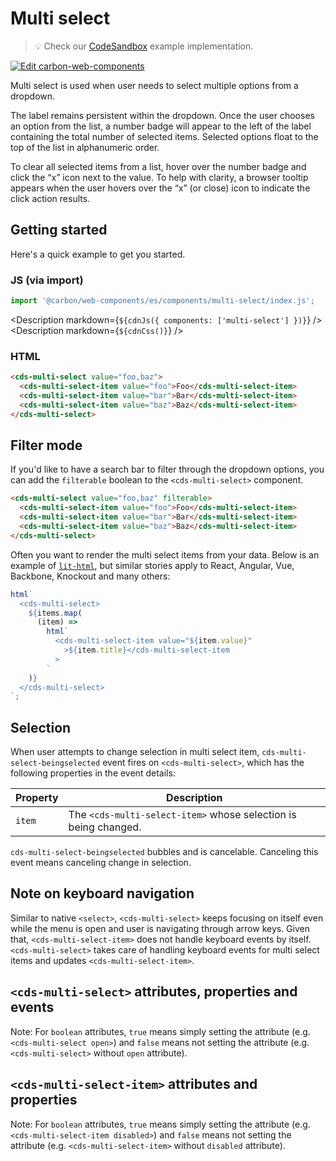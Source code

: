
# Multi select

> 💡 Check our
> [CodeSandbox](https://codesandbox.io/s/github/carbon-design-system/carbon-for-ibm-dotcom/tree/main/packages/carbon-web-components/examples/codesandbox/basic/components/multi-select)
> example implementation.

[![Edit carbon-web-components](https://codesandbox.io/static/img/play-codesandbox.svg)](https://codesandbox.io/s/github/carbon-design-system/carbon-for-ibm-dotcom/tree/main/packages/carbon-web-components/examples/codesandbox/basic/components/multi-select)

Multi select is used when user needs to select multiple options from a dropdown.

The label remains persistent within the dropdown. Once the user chooses an
option from the list, a number badge will appear to the left of the label
containing the total number of selected items. Selected options float to the top
of the list in alphanumeric order.

To clear all selected items from a list, hover over the number badge and click
the “x” icon next to the value. To help with clarity, a browser tooltip appears
when the user hovers over the “x” (or close) icon to indicate the click action
results.

## Getting started

Here's a quick example to get you started.

### JS (via import)

```javascript
import '@carbon/web-components/es/components/multi-select/index.js';
```

<Description markdown={`${cdnJs({ components: ['multi-select'] })}`} />
<Description markdown={`${cdnCss()}`} />

### HTML

```html
<cds-multi-select value="foo,baz">
  <cds-multi-select-item value="foo">Foo</cds-multi-select-item>
  <cds-multi-select-item value="bar">Bar</cds-multi-select-item>
  <cds-multi-select-item value="baz">Baz</cds-multi-select-item>
</cds-multi-select>
```

## Filter mode

If you'd like to have a search bar to filter through the dropdown options, you
can add the `filterable` boolean to the `<cds-multi-select>` component.

```html
<cds-multi-select value="foo,baz" filterable>
  <cds-multi-select-item value="foo">Foo</cds-multi-select-item>
  <cds-multi-select-item value="bar">Bar</cds-multi-select-item>
  <cds-multi-select-item value="baz">Baz</cds-multi-select-item>
</cds-multi-select>
```

Often you want to render the multi select items from your data. Below is an
example of [`lit-html`](https://lit-html.polymer-project.org), but similar
stories apply to React, Angular, Vue, Backbone, Knockout and many others:

```javascript
html`
  <cds-multi-select>
    ${items.map(
      (item) =>
        html`
          <cds-multi-select-item value="${item.value}"
            >${item.title}</cds-multi-select-item
          >
        `
    )}
  </cds-multi-select>
`;
```

## Selection

When user attempts to change selection in multi select item,
`cds-multi-select-beingselected` event fires on `<cds-multi-select>`, which has
the following properties in the event details:

| Property | Description                                                    |
| -------- | -------------------------------------------------------------- |
| `item`   | The `<cds-multi-select-item>` whose selection is being changed. |

`cds-multi-select-beingselected` bubbles and is cancelable. Canceling this event
means canceling change in selection.

## Note on keyboard navigation

Similar to native `<select>`, `<cds-multi-select>` keeps focusing on itself even
while the menu is open and user is navigating through arrow keys. Given that,
`<cds-multi-select-item>` does not handle keyboard events by itself.
`<cds-multi-select>` takes care of handling keyboard events for multi select
items and updates `<cds-multi-select-item>`.

## `<cds-multi-select>` attributes, properties and events

Note: For `boolean` attributes, `true` means simply setting the attribute (e.g.
`<cds-multi-select open>`) and `false` means not setting the attribute (e.g.
`<cds-multi-select>` without `open` attribute).

<Props of="cds-multi-select" />

## `<cds-multi-select-item>` attributes and properties

Note: For `boolean` attributes, `true` means simply setting the attribute (e.g.
`<cds-multi-select-item disabled>`) and `false` means not setting the attribute
(e.g. `<cds-multi-select-item>` without `disabled` attribute).

<Props of="cds-multi-select-item" />
